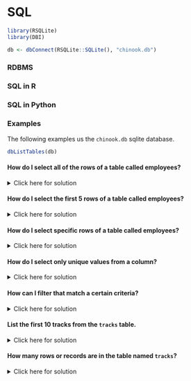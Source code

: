 # SQL {#sql}

```r
library(RSQLite)
library(DBI)

db <- dbConnect(RSQLite::SQLite(), "chinook.db")
```

### RDBMS {#sql-rdbms}

### SQL in R {#sql-in-r}

### SQL in Python {#sql-in-python}

### Examples {#sql-examples}

The following examples us the `chinook.db` sqlite database.

```r
dbListTables(db)
```

#### How do I select all of the rows of a table called employees?

<details>
    <summary>Click here for solution</summary>
```sql
SELECT * FROM employees;
```
</details>

#### How do I select the first 5 rows of a table called employees?

<details>
    <summary>Click here for solution</summary>
```sql
SELECT * FROM employees LIMIT 5;
```
</details>

#### How do I select specific rows of a table called employees?

<details>
    <summary>Click here for solution</summary>
```sql
SELECT LastName, FirstName FROM employees;
```
    
You can switch the order in which the columns are displayed as well:
```sql
SELECT FirstName, LastName FROM employees;
```
</details>

#### How do I select only unique values from a column?

<details>
    <summary>Click here for solution</summary>
```sql
SELECT DISTINCT Title FROM employees;
```
</details>

#### How can I filter that match a certain criteria?

<details>
    <summary>Click here for solution</summary>
    
Select only employees with a FirstName "Steve":
```sql
SELECT * FROM employees WHERE FirstName='Steve';
```

Select only employees with FirstName "Steve" OR FirstName "Laura":
```sql
SELECT * FROM employees WHERE FirstName='Steve' OR FirstName='Laura';
```

Select only employees with FirstName "Steve" AND LastName "Laura":
```sql
SELECT * FROM employees WHERE FirstName='Steve' AND LastName='Laura';
```
As expected, there are no results! There is nobody with the full name "Steve Laura".
</details>


#### List the first 10 tracks from the `tracks` table.

<details>
    <summary>Click here for solution</summary>
```sql
SELECT * FROM tracks LIMIT 10;
```
</details>

#### How many rows or records are in the table named `tracks`?

<details>
    <summary>Click here for solution</summary>
```sql
SELECT COUNT(*) FROM tracks;
```
</details>
